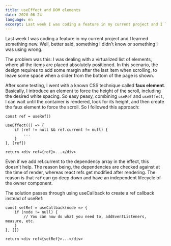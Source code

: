 ```yaml
---
title: useEffect and DOM elements
date: 2020-06-24
language: en
excerpt: Last week I was coding a feature in my current project and I learned something new. Well, better said, something I didn't know or something I was using wrong.
---
```


Last week I was coding a feature in my current project and I learned something new. Well, better said, something I didn't know or something I was using wrong.

The problem was this: I was dealing with a virtualized list of elements, where all the items are placed absolutely positioned. In this scenario, the design requires to add some margin after the last item when scrolling, to leave some space when a slider from the bottom of the page is shown.

After some testing, I went with a known CSS technique called **faux element**. Basically, I introduce an element to force the height of the scroll, including the desired white spacing. So easy peasy, combining `useRef` and `useEffect`, I can wait until the container is rendered, look for its height, and then create the faux element to force the scroll. So I followed this approach:

```
const ref = useRef()

useEffect(() => {
    if (ref != null && ref.current != null) {
        ...
    }
}, [ref])

return <div ref={ref}>...</div>
```

Even if we add ref.current to the dependency array in the effect, this doesn't help. The reason being, the dependencies are checked against at the time of render, whereas react refs get modified after rendering. The reason is that `ref` can go deep down and have an independent lifecycle of the owner component.

The solution passes through using useCallback to create a ref callback instead of useRef:

```
const setRef = useCallback(node => {
    if (node != null) {
        // You can now do what you need to, addEventListeners, measure, etc.
    }
}, [])

return <div ref={setRef}>...</div>
```
